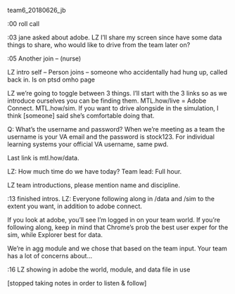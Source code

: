 team6_20180626_jb

:00	roll call

:03	jane asked about adobe. LZ I’ll share my screen since have some data things to share, who would like to drive from the team later on?

:05	Another join – (nurse)

LZ intro self – Person joins – someone who accidentally had hung up, called back in. Is on ptsd omho page

LZ we’re going to toggle between 3 things. I’ll start with the 3 links so as we introduce ourselves you can be finding them. MTL.how/live = Adobe Connect. MTL.how/sim. If you want to drive alongside in the simulation, I think [someone] said she’s comfortable doing that.

Q: What’s the username and password? When we’re meeting as a team the username is your VA email and the password is stock123. For individual learning systems your official VA username, same pwd.

Last link is mtl.how/data.

LZ: How much time do we have today? Team lead: Full hour.

LZ team introductions, please mention name and discipline. 

:13 finished intros. LZ: Everyone following along in /data and /sim to the extent you want, in addition to adobe connect.

If you look at adobe, you’ll see I’m logged in on your team world. If you’re following along, keep in mind that Chrome’s prob the best user exper for the sim, while Explorer best for data.

We’re in agg module and we chose that based on the team input. Your team has a lot of concerns about…

:16 LZ showing in adobe the world, module, and data file in use

[stopped taking notes in order to listen & follow]
